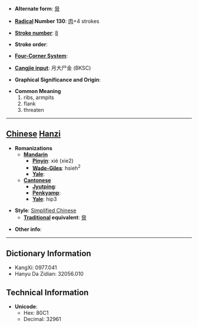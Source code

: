 * '''Alternate form''': [[脅]]

* '''[[Wiktionary:Chinese radical index| Radical]] Number 130''': [[Wiktionary:Chinese radical index 肉|肉]]+4 strokes

* '''[[Wiktionary:Chinese total strokes index|Stroke number]]''': [[Wiktionary:Chinese total strokes index 8|8]]

* '''Stroke order''': 

* '''[[Wiktionary:Chinese four corner index|Four-Corner System]]''': 

* '''[[Wiktionary:Chinese Cangjie index|Cangjie input]]''': 月大尸金 (BKSC)

* '''Graphical Significance and Origin''': 

* '''Common Meaning'''
*#ribs, armpits
*# flank
*# threaten


----

== [[Chinese]] [[Hanzi]] ==

* '''Romanizations'''
** '''[[Mandarin]]'''
*** '''[[Pinyin]]''': xié (xie2)
*** '''[[Wade-Giles]]''': hsieh<sup>2</sup>
*** '''[[Yale]]''': 
** '''[[Cantonese]]'''
*** '''[[Jyutping]]''':
*** '''[[Penkyamp]]''': 
*** '''[[Yale]]''': hip3

* '''Style''': [[Simplified Chinese]] 
** '''[[Traditional Chinese|Traditional]] equivalent''': [[脅]]

* '''Other info''': 

----

== Dictionary Information ==

* KangXi: 0977.041
* Hanyu Da Zidian: 32056.010

== Technical Information ==

* '''Unicode''':
** Hex: 80C1
** Decimal: 32961